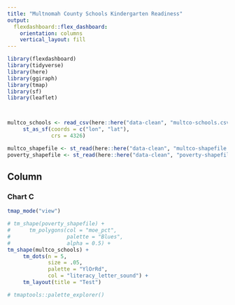```yaml
---
title: "Multnomah County Schools Kindergarten Readiness"
output: 
  flexdashboard::flex_dashboard:
    orientation: columns
    vertical_layout: fill
---
```


```r
library(flexdashboard)
library(tidyverse)
library(here)
library(ggiraph)
library(tmap)
library(sf)
library(leaflet)



multco_schools <- read_csv(here::here("data-clean", "multco-schools.csv")) %>% 
     st_as_sf(coords = c("lon", "lat"),
              crs = 4326)

multco_shapefile <- st_read(here::here("data-clean", "multco-shapefile.shp"))
poverty_shapefile <- st_read(here::here("data-clean", "poverty-shapefile.shp"))
```

Column {data-width=650}
-----------------------------------------------------------------------



### Chart C

```r

tmap_mode("view")

# tm_shape(poverty_shapefile) +
#      tm_polygons(col = "moe_pct",
#                  palette = "Blues",
#                  alpha = 0.5) +
tm_shape(multco_schools) +
     tm_dots(n = 5,
             size = .05,
             palette = "YlOrRd",
             col = "literacy_letter_sound") +
     tm_layout(title = "Test")

# tmaptools::palette_explorer() 

```

